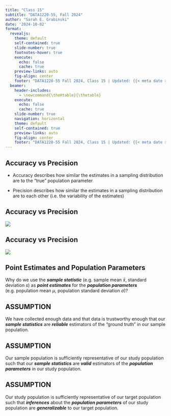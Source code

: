 ```yaml
---
title: "Class 15"
subtitle: "DATA1220-55, Fall 2024"
author: "Sarah E. Grabinski"
date: '2024-10-02'
format:
  revealjs: 
    theme: default
    self-contained: true
    slide-number: true
    footnotes-hover: true
    execute:
      echo: false
      cache: true
    preview-links: auto
    fig-align: center
    footer: "DATA1220-55 Fall 2024, Class 15 | Updated: {{< meta date >}} |  [Canvas](https://canvas.jcu.edu/courses/36290) | [Campuswire](https://campuswire.com/c/G6427C531/feed)"
  beamer:
    header-includes: 
      - \newcommand{\theHtable}{\thetable}
    execute:
      echo: false
      cache: true
    slide-number: true
    navigation: horizontal
    theme: default
    self-contained: true
    preview-links: auto
    fig-align: center
    footer: "DATA1220-55 Fall 2024, Class 15 | Updated: {{< meta date >}} |  [Canvas](https://canvas.jcu.edu/courses/36290) | [Campuswire](https://campuswire.com/c/G6427C531/feed)"
---
```


## Accuracy vs Precision

-   Accuracy describes how similar the estimates in a sampling distribution are to the "true" population parameter

-   Precision describes how similar the estimates in a sampling distribution are to each other (i.e. the variability of the estimates)

## Accuracy vs Precision

![](class15/accuracy-vs-precision.png)

## Accuracy vs Precision

![](class15/Accuracy-And-Precision-distributions.png)

## Point Estimates and Population Parameters

Why do we use the ***sample statistic*** (e.g. sample mean $\bar{x}$, standard deviation $s$) as ***point estimates*** for the ***population parameters*** (e.g. population mean $\mu$, population standard deviation $\sigma$)?

::: callout-warning
## ASSUMPTION
We have collected enough data and that data is trustworthy enough that our ***sample statistics*** are ***reliable*** estimators of the "ground truth" in our sample population.
:::

::: callout-warning
## ASSUMPTION
Our sample population is sufficiently representative of our study population such that our ***sample statistics*** are ***valid*** estimators of the ***population parameters*** in our study population.
:::

::: callout-warning
## ASSUMPTION
Our study population is sufficiently representative of our target population such that ***inferences*** about the ***population parameters*** of our study population are ***generalizable*** to our target population.
:::
